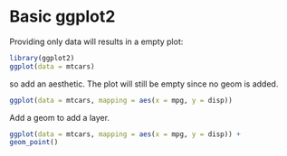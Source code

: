 # Basic ggplot2

Providing only data will results in a empty plot:

```r
library(ggplot2)
ggplot(data = mtcars)
```

so add an aesthetic. The plot will still be empty since no geom is added.

```r
ggplot(data = mtcars, mapping = aes(x = mpg, y = disp))
```

Add a geom to add a layer.

```r
ggplot(data = mtcars, mapping = aes(x = mpg, y = disp)) + 
geom_point()
```